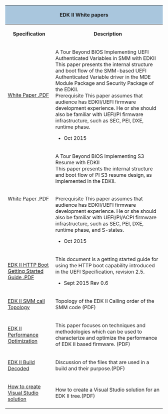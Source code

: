 <div class="t_projects">
<table>
<tr><th colspan="4" style="background-color:#a9c6dd">EDK II White papers</th></tr>
<tr>
<th>Specification</th>
<th>Description</th>
</tr>

<tr>
<td>
[https://sourceforge.net/projects/edk2/files/General%20Documentation/A_Tour_Beyond_BIOS_Implementing_UEFI_Authenticated_Variables_in_SMM_with_EDKII_V2.pdf/download White Paper .PDF]
</td>
<td>

A Tour Beyond BIOS Implementing UEFI Authenticated Variables in SMM with EDKII
<br>
This paper presents the internal structure and boot flow of the SMM-based UEFI Authenticated Variable driver in the MDE Module Package and Security Package of the EDKII.
<br>
Prerequisite
This paper assumes that audience has EDKII/UEFI firmware development experience. He or she should also be familiar with UEFI/PI firmware infrastructure, such as SEC, PEI, DXE, runtime phase.

* Oct 2015 
</td>
</tr>

<tr>
<td>
[https://sourceforge.net/projects/edk2/files/General%20Documentation/A_Tour_Beyond_BIOS_Implementing_S3_resume_with_EDKII_V2.pdf/download White Paper .PDF]
</td>
<td>

A Tour Beyond BIOS Implementing S3 Resume with EDKII
<br>
This paper presents the internal structure and boot flow of PI S3 resume design, as implemented in the EDKII.

<br>
Prerequisite
This paper assumes that audience has EDKII/UEFI firmware development experience. He or she should also be familiar with UEFI/PI/ACPI firmware infrastructure, such as SEC, PEI, DXE, runtime phase, and S-states.
* Oct 2015 
</td>
</tr>
<tr>
<td>
[https://sourceforge.net/projects/edk2/files/General%20Documentation/EDKIIHttpBootGettingStartedGuide_0_6.pdf/download EDK II HTTP Boot Getting Started Guide .PDF] 

</td>
<td>
This document is a getting started guide for using the HTTP boot capability introduced in the UEFI Specification, revision 2.5.
* Sept 2015 Rev 0.6
</td>
</tr>
<tr>
<td>
[https://sourceforge.net/projects/edk2/files/General%20Documentation/EDK%20II%20SMM%20call%20topology.pdf/download EDK II SMM call Topology]
</td>
<td>
Topology of the EDK II Calling order of the SMM code (PDF)
</td>
</tr>

<tr>
<td>
[https://sourceforge.net/projects/edk2/files/Technical%20Information/PerformanceOptimization_1_0.pdf/download EDK II Performance Optimization]
</td>
<td>
This paper focuses on techniques and methodologies which can be used to characterize and optimize the performance of EDK II based firmware.
(PDF)

</td>
</tr>
<tr>
<td>
[https://sourceforge.net/projects/edk2/files/General%20Documentation/EDK2_Build_Decoded.pdf/download EDK II Build Decoded]
</td>
<td>
Discussion of the files that are used in a build and their purpose.(PDF)

</td>
</tr>
<tr>
<td>
[https://sourceforge.net/projects/edk2/files/General%20Documentation/How-to-Create_VS_Solution_for_Existing_Code.pdf/download How to create Visual Studio solution]
</td>
<td>
How to create a Visual Studio solution for an EDK II tree.(PDF)

</td>
</tr>

</table>
<!-- [[Category:EDKII]] -->
<!-- [[Category:Documents]] -->